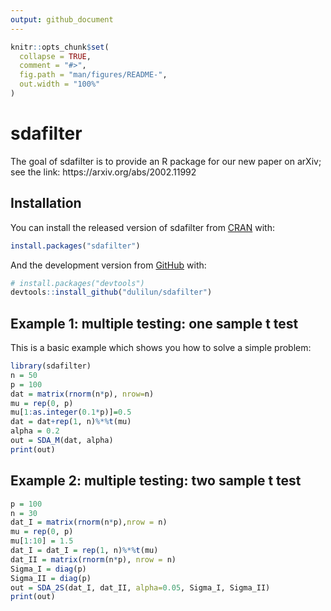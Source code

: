 ```yaml
---
output: github_document
---
```


<!-- README.md is generated from README.Rmd. Please edit that file -->

```r
knitr::opts_chunk$set(
  collapse = TRUE,
  comment = "#>",
  fig.path = "man/figures/README-",
  out.width = "100%"
)
```

# sdafilter

<!-- badges: start -->
<!-- badges: end -->

The goal of sdafilter is to provide an R package for our new paper on arXiv; see the link: https://arxiv.org/abs/2002.11992

## Installation

You can install the released version of sdafilter from [CRAN](https://CRAN.R-project.org) with:

``` r
install.packages("sdafilter")
```

And the development version from [GitHub](https://github.com/) with:

``` r
# install.packages("devtools")
devtools::install_github("dulilun/sdafilter")
```
## Example 1: multiple testing: one sample t test

This is a basic example which shows you how to solve a simple problem:

```r
library(sdafilter)
n = 50
p = 100
dat = matrix(rnorm(n*p), nrow=n)
mu = rep(0, p)
mu[1:as.integer(0.1*p)]=0.5
dat = dat+rep(1, n)%*%t(mu)
alpha = 0.2
out = SDA_M(dat, alpha)
print(out)
```

## Example 2: multiple testing: two sample t test
```r
p = 100
n = 30
dat_I = matrix(rnorm(n*p),nrow = n)
mu = rep(0, p)
mu[1:10] = 1.5
dat_I = dat_I = rep(1, n)%*%t(mu)
dat_II = matrix(rnorm(n*p), nrow = n)
Sigma_I = diag(p)
Sigma_II = diag(p)
out = SDA_2S(dat_I, dat_II, alpha=0.05, Sigma_I, Sigma_II)
print(out)
```
